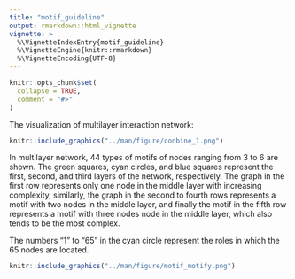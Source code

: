 ```yaml
---
title: "motif_guideline"
output: rmarkdown::html_vignette
vignette: >
  %\VignetteIndexEntry{motif_guideline}
  %\VignetteEngine{knitr::rmarkdown}
  %\VignetteEncoding{UTF-8}
---
```


```r
knitr::opts_chunk$set(
  collapse = TRUE,
  comment = "#>"
)
```

The visualization of multilayer interaction network:

```r
knitr::include_graphics("../man/figure/conbine_1.png")
```

In multilayer network, 44 types of motifs of nodes ranging from 3 to 6 are shown. The green squares, cyan circles, and blue squares represent the first, second, and third layers of the network, respectively. The graph in the first row represents only one node in the middle layer with increasing complexity, similarly, the graph in the second to fourth rows represents a motif with two nodes in the middle layer, and finally the motif in the fifth row represents a motif with three nodes node in the middle layer, which also tends to be the most complex.

The numbers "1" to "65" in the cyan circle represent the roles in which the 65 nodes are located.

```r
knitr::include_graphics("../man/figure/motif_motify.png")
```

